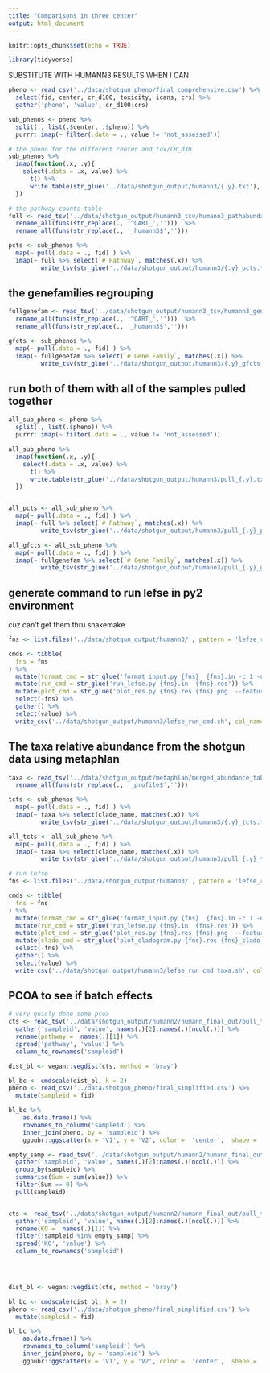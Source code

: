 ```yaml
---
title: "Comparisons in three center"
output: html_document
---
```


```r
knitr::opts_chunk$set(echo = TRUE)
```

```r
library(tidyverse)
```

SUBSTITUTE WITH HUMANN3 RESULTS WHEN I CAN


```r
pheno <- read_csv('../data/shotgun_pheno/final_comprehensive.csv') %>% 
  select(fid, center, cr_d100, toxicity, icans, crs) %>% 
  gather('pheno', 'value', cr_d100:crs) 

sub_phenos <- pheno %>% 
  split(., list(.$center, .$pheno)) %>% 
  purrr::imap(~ filter(.data = ., value != 'not_assessed'))
```

```r
# the pheno for the different center and tox/CR_d30
sub_phenos %>% 
  imap(function(.x, .y){
    select(.data = .x, value) %>% 
      t() %>% 
      write.table(str_glue('../data/shotgun_output/humann3/{.y}.txt'), sep = '\t', quote = F, row.names = T, col.names = F)
  })
```

```r
# the pathway counts table
full <- read_tsv('../data/shotgun_output/humann3_tsv/humann3_pathabundance_CART.tsv')  %>% 
  rename_all(funs(str_replace(., '^CART_','')))  %>% 
  rename_all(funs(str_replace(., '_humann3$','')))

pcts <- sub_phenos %>% 
  map(~ pull(.data = ., fid) ) %>% 
  imap(~ full %>% select(`# Pathway`, matches(.x)) %>% 
         write_tsv(str_glue('../data/shotgun_output/humann3/{.y}_pcts.tsv'))) 
```

## the genefamilies regrouping

```r
fullgenefam <- read_tsv('../data/shotgun_output/humann3_tsv/humann3_genefamilies_CART.tsv')  %>% 
  rename_all(funs(str_replace(., '^CART_','')))  %>% 
  rename_all(funs(str_replace(., '_humann3$','')))

gfcts <- sub_phenos %>% 
  map(~ pull(.data = ., fid) ) %>% 
  imap(~ fullgenefam %>% select(`# Gene Family`, matches(.x)) %>% 
         write_tsv(str_glue('../data/shotgun_output/humann3/{.y}_gfcts.tsv'))) 
```

## run both of them with all of the samples pulled together

```r
all_sub_pheno <- pheno %>% 
  split(., list(.$pheno)) %>% 
  purrr::imap(~ filter(.data = ., value != 'not_assessed'))

all_sub_pheno %>% 
  imap(function(.x, .y){
    select(.data = .x, value) %>% 
      t() %>% 
      write.table(str_glue('../data/shotgun_output/humann3/pull_{.y}.txt'), sep = '\t', quote = F, row.names = T, col.names = F)
  })


all_pcts <- all_sub_pheno %>% 
  map(~ pull(.data = ., fid) ) %>% 
  imap(~ full %>% select(`# Pathway`, matches(.x)) %>% 
         write_tsv(str_glue('../data/shotgun_output/humann3/pull_{.y}_pcts.tsv')))
```


```r
all_gfcts <- all_sub_pheno %>% 
  map(~ pull(.data = ., fid) ) %>% 
  imap(~ fullgenefam %>% select(`# Gene Family`, matches(.x)) %>% 
         write_tsv(str_glue('../data/shotgun_output/humann3/pull_{.y}_gfcts.tsv'))) 
```

## generate command to run lefse in py2 environment

cuz can't get them thru snakemake

```r
fns <- list.files('../data/shotgun_output/humann3/', pattern = 'lefse_ready_pcts.tsv$')

cmds <- tibble(
  fns = fns
) %>% 
  mutate(format_cmd = str_glue('format_input.py {fns}  {fns}.in -c 1 -u 2 -o 1000000')) %>% 
  mutate(run_cmd = str_glue('run_lefse.py {fns}.in  {fns}.res')) %>% 
  mutate(plot_cmd = str_glue('plot_res.py {fns}.res {fns}.png  --feature_font_size 4 --width 10 --dpi 300')) %>% 
  select(-fns) %>% 
  gather() %>% 
  select(value) %>% 
  write_csv('../data/shotgun_output/humann3/lefse_run_cmd.sh', col_names = F)
```


## The taxa relative abundance from the shotgun data using metaphlan

```r
taxa <- read_tsv('../data/shotgun_output/metaphlan/merged_abundance_table.txt', skip = 1)  %>% 
  rename_all(funs(str_replace(., '_profile$','')))

tcts <- sub_phenos %>% 
  map(~ pull(.data = ., fid) ) %>% 
  imap(~ taxa %>% select(clade_name, matches(.x)) %>% 
         write_tsv(str_glue('../data/shotgun_output/humann3/{.y}_tcts.tsv'))) 

all_tcts <- all_sub_pheno %>% 
  map(~ pull(.data = ., fid) ) %>% 
  imap(~ taxa %>% select(clade_name, matches(.x)) %>% 
         write_tsv(str_glue('../data/shotgun_output/humann3/pull_{.y}_tcts.tsv')))
```

```r
# run lefse
fns <- list.files('../data/shotgun_output/humann3/', pattern = 'lefse_ready_tcts.tsv$')

cmds <- tibble(
  fns = fns
) %>% 
  mutate(format_cmd = str_glue('format_input.py {fns}  {fns}.in -c 1 -u 2 -o 1000000')) %>% 
  mutate(run_cmd = str_glue('run_lefse.py {fns}.in  {fns}.res')) %>% 
  mutate(plot_cmd = str_glue('plot_res.py {fns}.res {fns}.png  --feature_font_size 4 --width 10 --dpi 300')) %>% 
  mutate(clado_cmd = str_glue('plot_cladogram.py {fns}.res {fns}_clado.png  --label_font_size 4 --dpi 300 --format png --title {fns}')) %>% 
  select(-fns) %>% 
  gather() %>% 
  select(value) %>% 
  write_csv('../data/shotgun_output/humann3/lefse_run_cmd_taxa.sh', col_names = F)
```


## PCOA to see if batch effects

```r
# very quicly done some pcoa
cts <- read_tsv('../data/shotgun_output/humann2/humann_final_out/pull_toxicity_pcts_cpm_unstratified.tsv') %>% 
  gather('sampleid', 'value', names(.)[2]:names(.)[ncol(.)]) %>% 
  rename(pathway =  names(.)[1]) %>% 
  spread('pathway', 'value') %>% 
  column_to_rownames('sampleid')

dist_bl <- vegan::vegdist(cts, method = 'bray')

bl_bc <- cmdscale(dist_bl, k = 2) 
pheno <- read_csv('../data/shotgun_pheno/final_simplified.csv') %>% 
  mutate(sampleid = fid)

bl_bc %>% 
    as.data.frame() %>% 
    rownames_to_column('sampleid') %>% 
    inner_join(pheno, by = 'sampleid') %>% 
    ggpubr::ggscatter(x = 'V1', y = 'V2', color =  'center',  shape = 'toxicity') 
```
```r
empty_samp <- read_tsv('../data/shotgun_output/humann2/humann_final_out/pull_toxicity_kocts_cpm_unstratified.tsv') %>% 
  gather('sampleid', 'value', names(.)[2]:names(.)[ncol(.)]) %>% 
  group_by(sampleid) %>% 
  summarise(Sum = sum(value)) %>% 
  filter(Sum == 0) %>% 
  pull(sampleid)


cts <- read_tsv('../data/shotgun_output/humann2/humann_final_out/pull_toxicity_kocts_cpm_unstratified.tsv') %>% 
  gather('sampleid', 'value', names(.)[2]:names(.)[ncol(.)]) %>% 
  rename(KO =  names(.)[1]) %>% 
  filter(!sampleid %in% empty_samp) %>% 
  spread('KO', 'value') %>% 
  column_to_rownames('sampleid')


  

dist_bl <- vegan::vegdist(cts, method = 'bray')

bl_bc <- cmdscale(dist_bl, k = 2) 
pheno <- read_csv('../data/shotgun_pheno/final_simplified.csv') %>% 
  mutate(sampleid = fid)

bl_bc %>% 
    as.data.frame() %>% 
    rownames_to_column('sampleid') %>% 
    inner_join(pheno, by = 'sampleid') %>% 
    ggpubr::ggscatter(x = 'V1', y = 'V2', color =  'center',  shape = 'toxicity') 
```

